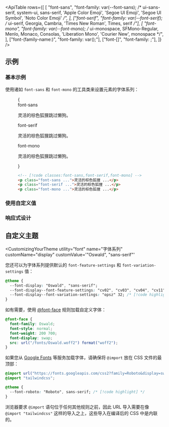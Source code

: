 

<ApiTable
  rows={[
    [
      "font-sans",
      "font-family: var(--font-sans); /* ui-sans-serif, system-ui, sans-serif, 'Apple Color Emoji', 'Segoe UI Emoji', 'Segoe UI Symbol', 'Noto Color Emoji' */",
    ],
    ["font-serif", "font-family: var(--font-serif); /* ui-serif, Georgia, Cambria, 'Times New Roman', Times, serif */"],
    [
      "font-mono",
      "font-family: var(--font-mono); /* ui-monospace, SFMono-Regular, Menlo, Monaco, Consolas, 'Liberation Mono', 'Courier New', monospace */",
    ],
    ["font-(family-name:<custom-property>)", "font-family: var(<custom-property>);"],
    ["font-[<value>]", "font-family: <value>;"],
  ]}
/>

## 示例

### 基本示例

使用诸如 `font-sans` 和 `font-mono` 的工具类来设置元素的字体系列：

<Figure>

<Example>
  {
    <div className="flex flex-col gap-8">
      <div>
        <span className="mb-3 font-mono text-xs font-medium text-gray-500 dark:text-gray-400">font-sans</span>
        <p className="font-sans text-lg font-medium text-gray-900 dark:text-gray-200">
          灵活的棕色狐狸跳过懒狗。
        </p>
      </div>
      <div>
        <span className="mb-3 font-mono text-xs font-medium text-gray-500 dark:text-gray-400">font-serif</span>
        <p className="font-serif text-lg font-medium text-gray-900 dark:text-gray-200">
          灵活的棕色狐狸跳过懒狗。
        </p>
      </div>
      <div>
        <span className="mb-3 font-mono text-xs font-medium text-gray-500 dark:text-gray-400">font-mono</span>
        <p className="font-mono text-lg font-medium text-gray-900 dark:text-gray-200">
          灵活的棕色狐狸跳过懒狗。
        </p>
      </div>
    </div>
  }
</Example>

```html
<!-- [!code classes:font-sans,font-serif,font-mono] -->
<p class="font-sans ...">灵活的棕色狐狸 ...</p>
<p class="font-serif ...">灵活的棕色狐狸 ...</p>
<p class="font-mono ...">灵活的棕色狐狸 ...</p>
```

</Figure>

### 使用自定义值

<UsingACustomValue utility="font" name="字体系列" value="Open_Sans" element="p" dataType="family-name" />

### 响应式设计

<ResponsiveDesign property="font-family" defaultClass="font-sans" featuredClass="font-serif" element="p" />

## 自定义主题

<CustomizingYourTheme
  utility="font"
  name="字体系列"
  customName="display"
  customValue='"Oswald", "sans-serif"'
>

您还可以为字体系列提供默认的 `font-feature-settings` 和 `font-variation-settings` 值：

```css
@theme {
  --font-display: "Oswald", "sans-serif";
  --font-display--font-feature-settings: "cv02", "cv03", "cv04", "cv11"; /* [!code highlight] */
  --font-display--font-variation-settings: "opsz" 32; /* [!code highlight] */
}
```

如有需要，使用 [@font-face](https://developer.mozilla.org/en-US/docs/Web/CSS/@font-face) 规则加载自定义字体：

```css
@font-face {
  font-family: Oswald;
  font-style: normal;
  font-weight: 200 700;
  font-display: swap;
  src: url("/fonts/Oswald.woff2") format("woff2");
}
```

如果您从 [Google Fonts](https://fonts.google.com/) 等服务加载字体，请确保将 `@import` 放在 CSS 文件的最顶部：

```css
@import url("https://fonts.googleapis.com/css2?family=Roboto&display=swap"); /* [!code highlight] */
@import "tailwindcss";

@theme {
  --font-roboto: "Roboto", sans-serif; /* [!code highlight] */
}
```

浏览器要求 `@import` 语句位于任何其他规则之前，因此 URL 导入需要在像 `@import "tailwindcss"` 这样的导入之上，这些导入在编译后的 CSS 中是内联的。

</CustomizingYourTheme>
